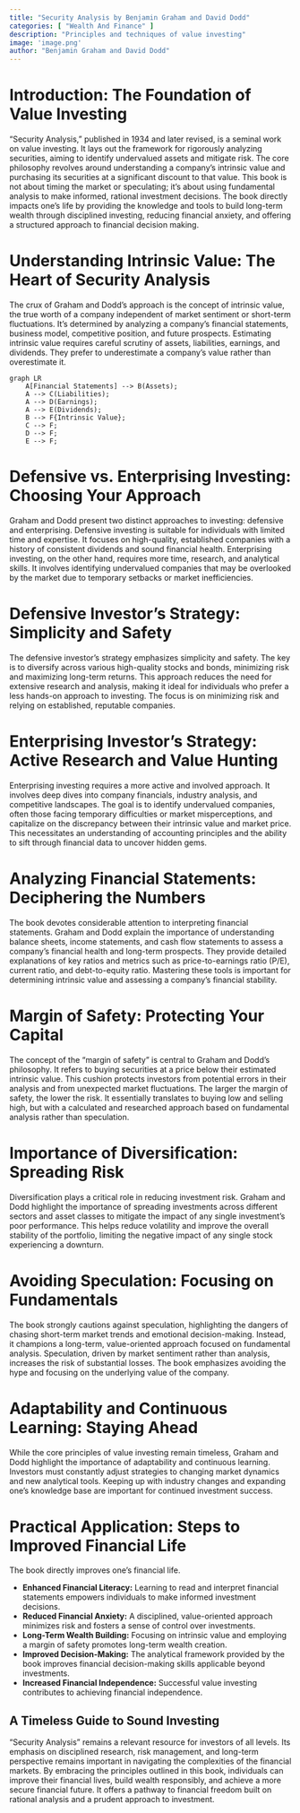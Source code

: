 ```yaml
---
title: "Security Analysis by Benjamin Graham and David Dodd"
categories: [ "Wealth And Finance" ]
description: "Principles and techniques of value investing"
image: 'image.png'
author: "Benjamin Graham and David Dodd"
---
```

# Introduction: The Foundation of Value Investing

"Security Analysis," published in 1934 and later revised, is a seminal work on value investing.  It lays out the framework for rigorously analyzing securities, aiming to identify undervalued assets and mitigate risk.  The core philosophy revolves around understanding a company's intrinsic value and purchasing its securities at a significant discount to that value.  This book is not about timing the market or speculating; it's about using fundamental analysis to make informed, rational investment decisions. The book directly impacts one's life by providing the knowledge and tools to build long-term wealth through disciplined investing, reducing financial anxiety, and offering a structured approach to financial decision making.


#  Understanding Intrinsic Value: The Heart of Security Analysis

The crux of Graham and Dodd's approach is the concept of intrinsic value, the true worth of a company independent of market sentiment or short-term fluctuations.  It's determined by analyzing a company's financial statements, business model, competitive position, and future prospects. Estimating intrinsic value requires careful scrutiny of assets, liabilities, earnings, and dividends. They prefer to underestimate a company's value rather than overestimate it.

```mermaid
graph LR
    A[Financial Statements] --> B(Assets);
    A --> C(Liabilities);
    A --> D(Earnings);
    A --> E(Dividends);
    B --> F{Intrinsic Value};
    C --> F;
    D --> F;
    E --> F;
```

# Defensive vs. Enterprising Investing: Choosing Your Approach

Graham and Dodd present two distinct approaches to investing: defensive and enterprising.  Defensive investing is suitable for individuals with limited time and expertise.  It focuses on high-quality, established companies with a history of consistent dividends and sound financial health.  Enterprising investing, on the other hand, requires more time, research, and analytical skills. It involves identifying undervalued companies that may be overlooked by the market due to temporary setbacks or market inefficiencies.


# Defensive Investor's Strategy: Simplicity and Safety

The defensive investor's strategy emphasizes simplicity and safety. The key is to diversify across various high-quality stocks and bonds, minimizing risk and maximizing long-term returns.  This approach reduces the need for extensive research and analysis, making it ideal for individuals who prefer a less hands-on approach to investing.  The focus is on minimizing risk and relying on established, reputable companies.


# Enterprising Investor's Strategy: Active Research and Value Hunting

Enterprising investing requires a more active and involved approach. It involves deep dives into company financials, industry analysis, and competitive landscapes. The goal is to identify undervalued companies, often those facing temporary difficulties or market misperceptions, and capitalize on the discrepancy between their intrinsic value and market price. This necessitates an understanding of accounting principles and the ability to sift through financial data to uncover hidden gems.


#  Analyzing Financial Statements:  Deciphering the Numbers

The book devotes considerable attention to interpreting financial statements. Graham and Dodd explain the importance of understanding balance sheets, income statements, and cash flow statements to assess a company's financial health and long-term prospects. They provide detailed explanations of key ratios and metrics such as price-to-earnings ratio (P/E), current ratio, and debt-to-equity ratio. Mastering these tools is important for determining intrinsic value and assessing a company’s financial stability.


#  Margin of Safety: Protecting Your Capital

The concept of the "margin of safety" is central to Graham and Dodd's philosophy. It refers to buying securities at a price below their estimated intrinsic value. This cushion protects investors from potential errors in their analysis and from unexpected market fluctuations. The larger the margin of safety, the lower the risk. It essentially translates to buying low and selling high, but with a calculated and researched approach based on fundamental analysis rather than speculation.


#  Importance of Diversification: Spreading Risk

Diversification plays a critical role in reducing investment risk. Graham and Dodd highlight the importance of spreading investments across different sectors and asset classes to mitigate the impact of any single investment's poor performance. This helps reduce volatility and improve the overall stability of the portfolio, limiting the negative impact of any single stock experiencing a downturn.


#  Avoiding Speculation:  Focusing on Fundamentals

The book strongly cautions against speculation, highlighting the dangers of chasing short-term market trends and emotional decision-making.  Instead, it champions a long-term, value-oriented approach focused on fundamental analysis.  Speculation, driven by market sentiment rather than analysis, increases the risk of substantial losses. The book emphasizes avoiding the hype and focusing on the underlying value of the company.


#  Adaptability and Continuous Learning: Staying Ahead

While the core principles of value investing remain timeless, Graham and Dodd highlight the importance of adaptability and continuous learning. Investors must constantly adjust strategies to changing market dynamics and new analytical tools. Keeping up with industry changes and expanding one's knowledge base are important for continued investment success.


#  Practical Application: Steps to Improved Financial Life

The book directly improves one's financial life.

* **Enhanced Financial Literacy:** Learning to read and interpret financial statements empowers individuals to make informed investment decisions.
* **Reduced Financial Anxiety:** A disciplined, value-oriented approach minimizes risk and fosters a sense of control over investments.
* **Long-Term Wealth Building:**  Focusing on intrinsic value and employing a margin of safety promotes long-term wealth creation.
* **Improved Decision-Making:** The analytical framework provided by the book improves financial decision-making skills applicable beyond investments.
* **Increased Financial Independence:** Successful value investing contributes to achieving financial independence.

## A Timeless Guide to Sound Investing

"Security Analysis" remains a relevant resource for investors of all levels. Its emphasis on disciplined research, risk management, and long-term perspective remains important in navigating the complexities of the financial markets. By embracing the principles outlined in this book, individuals can improve their financial lives, build wealth responsibly, and achieve a more secure financial future. It offers a pathway to financial freedom built on rational analysis and a prudent approach to investment.

